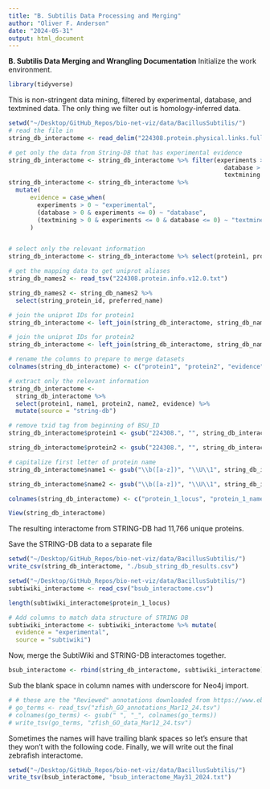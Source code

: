 ```yaml
---
title: "B. Subtilis Data Processing and Merging"
author: "Oliver F. Anderson"
date: "2024-05-31"
output: html_document
---
```


**B. Subtilis Data Merging and Wrangling Documentation**
Initialize the work environment.
```r
library(tidyverse)
```

This is non-stringent data mining, filtered by experimental, database, and textmined data. The only thing we filter out is homology-inferred data.
```r
setwd("~/Desktop/GitHub_Repos/bio-net-viz/data/BacillusSubtilis/")
# read the file in
string_db_interactome <- read_delim("224308.protein.physical.links.full.v12.0.txt", delim = " ")

# get only the data from String-DB that has experimental evidence
string_db_interactome <- string_db_interactome %>% filter(experiments > 0 |
                                                            database > 0 |
                                                            textmining > 0)
string_db_interactome <- string_db_interactome %>% 
  mutate(
      evidence = case_when(
        experiments > 0 ~ "experimental",
        (database > 0 & experiments <= 0) ~ "database",
        (textmining > 0 & experiments <= 0 & database <= 0) ~ "textmined")
      )


# select only the relevant information
string_db_interactome <- string_db_interactome %>% select(protein1, protein2, evidence)

# get the mapping data to get uniprot aliases
string_db_names2 <- read_tsv("224308.protein.info.v12.0.txt")

string_db_names2 <- string_db_names2 %>%
  select(string_protein_id, preferred_name)

# join the uniprot IDs for protein1
string_db_interactome <- left_join(string_db_interactome, string_db_names2, by = c("protein1" = "string_protein_id"), relationship = "many-to-many")

# join the uniprot IDs for protein2
string_db_interactome <- left_join(string_db_interactome, string_db_names2, by = c("protein2" = "string_protein_id"), relationship = "many-to-many")

# rename the columns to prepare to merge datasets
colnames(string_db_interactome) <- c("protein1", "protein2", "evidence", "name1", "name2")

# extract only the relevant information
string_db_interactome <-
  string_db_interactome %>%
  select(protein1, name1, protein2, name2, evidence) %>%
  mutate(source = "string-db")

# remove txid tag from beginning of BSU_ID
string_db_interactome$protein1 <- gsub("224308.", "", string_db_interactome$protein1)

string_db_interactome$protein2 <- gsub("224308.", "", string_db_interactome$protein2)

# capitalize first letter of protein name
string_db_interactome$name1 <- gsub("\\b([a-z])", "\\U\\1", string_db_interactome$name1, perl=TRUE)

string_db_interactome$name2 <- gsub("\\b([a-z])", "\\U\\1", string_db_interactome$name2, perl=TRUE)

colnames(string_db_interactome) <- c("protein_1_locus", "protein_1_name", "protein_2_locus", "protein_2_name", "evidence", "source")

View(string_db_interactome)
```
The resulting interactome from STRING-DB had 11,766 unique proteins.

Save the STRING-DB data to a separate file
```r
setwd("~/Desktop/GitHub_Repos/bio-net-viz/data/BacillusSubtilis/")
write_csv(string_db_interactome, "./bsub_string_db_results.csv")
```

```r
setwd("~/Desktop/GitHub_Repos/bio-net-viz/data/BacillusSubtilis/")
subtiwiki_interactome <- read_csv("bsub_interactome.csv")

length(subtiwiki_interactome$protein_1_locus)

# Add columns to match data structure of STRING DB
subtiwiki_interactome <- subtiwiki_interactome %>% mutate(
  evidence = "experimental",
  source = "subtiwiki")
```


Now, merge the SubtiWiki and STRING-DB interactomes together.
```r
bsub_interactome <- rbind(string_db_interactome, subtiwiki_interactome)
```

Sub the blank space in column names with underscore for Neo4j import.
```r
# # these are the "Reviewed" annotations downloaded from https://www.ebi.ac.uk/QuickGO/annotations?taxonId=7955&taxonUsage=descendants&geneProductSubset=Swiss-Prot&geneProductType=protein
# go_terms <- read_tsv("zfish_GO_annotations_Mar12_24.tsv")
# colnames(go_terms) <- gsub(" ", "_", colnames(go_terms))
# write_tsv(go_terms, "zfish_GO_data_Mar12_24.tsv")
```

Sometimes the names will have trailing blank spaces so let's ensure that they won't with the following code. Finally, we will write out the final zebrafish interactome.
```r
setwd("~/Desktop/GitHub_Repos/bio-net-viz/data/BacillusSubtilis/")
write_tsv(bsub_interactome, "bsub_interactome_May31_2024.txt")
```